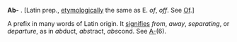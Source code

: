 '''Ab-''' . [Latin prep., [[etymologically]] the same as E. ''of'', ''off''. See [[Of]].]

A prefix in many words of Latin origin. It [[signifies]] ''from'', ''away'', ''separating'', or ''departure'', as in ''ab''duct, ''abs''tract, ''abs''cond. See [[A-]](6).